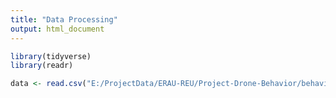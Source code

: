```yaml
---
title: "Data Processing"
output: html_document
---
```


```r
library(tidyverse)
library(readr)
```

```r

data <- read.csv("E:/ProjectData/ERAU-REU/Project-Drone-Behavior/behavior-captures/c1yellow_straight_2_RX1.csv")

```

